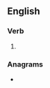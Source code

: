 ==English==

===Verb===
{{head|en|verb form}}

# {{en-past of|ferry}}

===Anagrams===
* {{anagrams|en|red fire|refired|refried}}